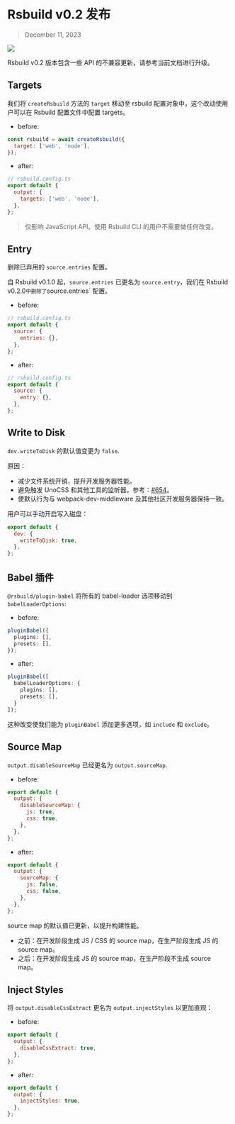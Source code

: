 # Rsbuild v0.2 发布

> December 11, 2023

![](https://lf3-static.bytednsdoc.com/obj/eden-cn/rjhwzy/ljhwZthlaukjlkulzlp/rsbuild/Rsbuild-release-0-2.png)

Rsbuild v0.2 版本包含一些 API 的不兼容更新，请参考当前文档进行升级。

## Targets

我们将 `createRsbuild` 方法的 `target` 移动至 rsbuild 配置对象中，这个改动使用户可以在 Rsbuild 配置文件中配置 targets。

- before:

```js
const rsbuild = await createRsbuild({
  target: ['web', 'node'],
});
```

- after:

```js
// rsbuild.config.ts
export default {
  output: {
    targets: ['web', 'node'],
  },
};
```

> 仅影响 JavaScript API。使用 Rsbuild CLI 的用户不需要做任何改变。

## Entry

删除已弃用的 `source.entries` 配置。

自 Rsbuild v0.1.0 起，`source.entries` 已更名为 `source.entry`，我们在 Rsbuild v0.2.0`中删除了`source.entries` 配置。

- before:

```js
// rsbuild.config.ts
export default {
  source: {
    entries: {},
  },
};
```

- after:

```js
// rsbuild.config.ts
export default {
  source: {
    entry: {},
  },
};
```

## Write to Disk

`dev.writeToDisk` 的默认值变更为 `false`.

原因：

- 减少文件系统开销，提升开发服务器性能。
- 避免触发 UnoCSS 和其他工具的监听器。参考：[#654](https://github.com/web-infra-dev/rsbuild/issues/654)。
- 使默认行为与 webpack-dev-middleware 及其他社区开发服务器保持一致。

用户可以手动开启写入磁盘：

```js
export default {
  dev: {
    writeToDisk: true,
  },
};
```

## Babel 插件

`@rsbuild/plugin-babel` 将所有的 babel-loader 选项移动到 `babelLoaderOptions`:

- before:

```ts
pluginBabel({
  plugins: [],
  presets: [],
});
```

- after:

```ts
pluginBabel([
  babelLoaderOptions: {
    plugins: [],
    presets: [],
  }
]);
```

这种改变使我们能为 `pluginBabel` 添加更多选项，如 `include` 和 `exclude`。

## Source Map

`output.disableSourceMap` 已经更名为 `output.sourceMap`.

- before:

```js
export default {
  output: {
    disableSourceMap: {
      js: true,
      css: true,
    },
  },
};
```

- after:

```js
export default {
  output: {
    sourceMap: {
      js: false,
      css: false,
    },
  },
};
```

source map 的默认值已更新，以提升构建性能。

- 之前：在开发阶段生成 JS / CSS 的 source map，在生产阶段生成 JS 的 source map。
- 之后：在开发阶段生成 JS 的 source map，在生产阶段不生成 source map。

## Inject Styles

将 `output.disableCssExtract` 更名为 `output.injectStyles` 以更加直观：

- before:

```js
export default {
  output: {
    disableCssExtract: true,
  },
};
```

- after:

```js
export default {
  output: {
    injectStyles: true,
  },
};
```
